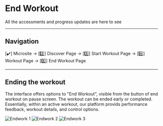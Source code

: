 # End Workout

All the accessments and progress updates are here to see

--- 

## Navigation

<span className="boldText">[✔️] Microsite → [2️⃣] Discover Page → [3️⃣] Start Workout Page → [4️⃣] Workout Page → [5️⃣] End Workout Page</span>

---

## Ending the workout

The interface offers options to "End Workout", visible from the button of end workout on pause screen. The workout can be ended early or completed. Essentially, within an active workout, our platform provids performance feedback, workout details, and control options.

![Endwork 1](/img/Endwork1.png)
![Endwork 2](/img/Endwork2.png)
![Endwork 3](/img/Endwork3.png)